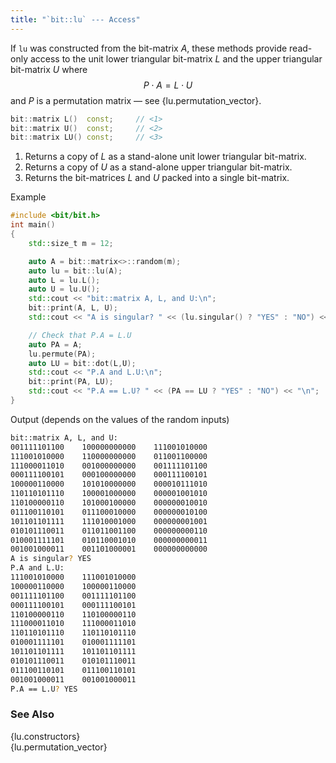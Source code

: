 ```yaml
---
title: "`bit::lu` --- Access"
---
```


If `lu` was constructed from the bit-matrix $A$, these methods provide read-only access to the unit lower triangular bit-matrix $L$ and the upper triangular bit-matrix $U$ where
$$
P \cdot A = L \cdot U
$$
and $P$ is a permutation matrix --- see {lu.permutation_vector}.

```cpp
bit::matrix L()  const;     // <1>
bit::matrix U()  const;     // <2>
bit::matrix LU() const;     // <3>
```
1. Returns a copy of $L$ as a stand-alone unit lower triangular bit-matrix.
2. Returns a copy of $U$ as a stand-alone upper triangular bit-matrix.
3. Returns the bit-matrices $L$ and $U$ packed into a single bit-matrix.

[Example]{.bt}
```cpp
#include <bit/bit.h>
int main()
{
    std::size_t m = 12;

    auto A = bit::matrix<>::random(m);
    auto lu = bit::lu(A);
    auto L = lu.L();
    auto U = lu.U();
    std::cout << "bit::matrix A, L, and U:\n";
    bit::print(A, L, U);
    std::cout << "A is singular? " << (lu.singular() ? "YES" : "NO") << "\n";

    // Check that P.A = L.U
    auto PA = A;
    lu.permute(PA);
    auto LU = bit::dot(L,U);
    std::cout << "P.A and L.U:\n";
    bit::print(PA, LU);
    std::cout << "P.A == L.U? " << (PA == LU ? "YES" : "NO") << "\n";
}
```

[Output (depends on the values of the random inputs)]{.bt}
```bash
bit::matrix A, L, and U:
001111101100    100000000000    111001010000
111001010000    110000000000    011001100000
111000011010    001000000000    001111101100
000111100101    000100000000    000111100101
100000110000    101010000000    000010111010
110110101110    100001000000    000001001010
110100000110    101000100000    000000010010
011100110101    011100010000    000000010100
101101101111    111010001000    000000001001
010101110011    011011001100    000000000110
010001111101    010110001010    000000000011
001001000011    001101000001    000000000000
A is singular? YES
P.A and L.U:
111001010000    111001010000
100000110000    100000110000
001111101100    001111101100
000111100101    000111100101
110100000110    110100000110
111000011010    111000011010
110110101110    110110101110
010001111101    010001111101
101101101111    101101101111
010101110011    010101110011
011100110101    011100110101
001001000011    001001000011
P.A == L.U? YES
```

### See Also
{lu.constructors} \
{lu.permutation_vector}
